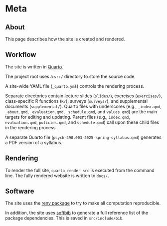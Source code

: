 # Meta

## About

This page describes how the site is created and rendered.

## Workflow

The site is written in [Quarto](https://quarto.org).

The project root uses a `src/` directory to store the source code.

A site-wide YAML file (`_quarto.yml`) controls the rendering process.

Separate directories contain lecture slides (`slides/`), exercises (`exercises/`), class-specific R functions (`R/`), surveys (`surveys/`), and supplemental documents (`supplemental/`).
Quarto files with underscores (e.g., `_index.qmd`, `_about.qmd`, `_evaluation.qmd`, `_schedule.qmd`, and `values.qmd`) are the main targets for editing and updating.
Parent files (e.g., `index.qmd`, `evaluation.qmd`, `policies.qmd`, and `schedule.qmd`) call upon these child files in the rendering process.

A separate Quarto file (`psych-490.003-2025-spring-syllabus.qmd`) generates a PDF version of a syllabus.

## Rendering

To render the full site, `quarto render src` is executed from the command line.
The fully rendered website is written to `docs/`.

## Software

The site uses the [renv package](https://rstudio.github.io/renv/articles/renv.html) to try to make all computation reproducible.

In addition, the site uses [softbib](https://cran.r-project.org/package=softbib) to generate a full reference list of the package dependencies.
This is saved in `src/include/bib`.